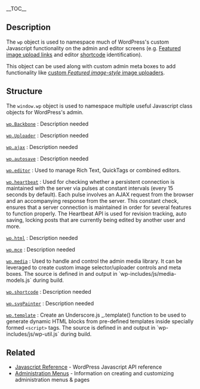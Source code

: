 {{Stub}}
__TOC__
==Description==
The <code>wp</code> object is used to namespace much of WordPress's custom Javascript functionality on the admin and editor screens (e.g. [[Post_Thumbnails|Featured image upload links]] and editor [[Shortcode API|shortcode]] identification).

This object can be used along with custom admin meta boxes to add functionality like [[Javascript Reference/wp.media#Example|custom ''Featured image-style'' image uploaders]].

==Structure==
The <code>window.wp</code> object is used to namespace multiple useful Javascript class objects for WordPress's admin.

;<code>[[Javascript_Reference/wp.Backbone|wp.Backbone]]</code> : Description needed

;<code>[[Javascript_Reference/wp.Uploader|wp.Uploader]]</code> : Description needed

;<code>[[Javascript_Reference/wp.ajax|wp.ajax]]</code> : Description needed

;<code>[[Javascript_Reference/wp.autosave|wp.autosave]]</code> : Description needed

;<code>[[Javascript_Reference/wp.editor|wp.editor]]</code> : Used to manage Rich Text, QuickTags or combined editors.

;<code>[[Javascript_Reference/wp.heartbeat|wp.heartbeat]]</code> : Used for checking whether a persistent connection is maintained with the server via pulses at constant intervals (every 15 seconds by default). Each pulse involves an AJAX request from the browser and an accompanying response from the server. This constant check, ensures that a server connection is maintained in order for several features to function properly. The Heartbeat API is used for revision tracking, auto saving, locking posts that are currently being edited by another user and more.

;<code>[[Javascript_Reference/wp.html|wp.html]]</code> : Description needed

;<code>[[Javascript_Reference/wp.mce|wp.mce]]</code> : Description needed

;<code>[[Javascript_Reference/wp.media|wp.media]]</code> : Used to handle and control the admin media library. It can be leveraged to create custom image selector/uploader controls and meta boxes. The source is defined in {{Trac|js/_enqueues/wp/media/models.js}} and output in `wp-includes/js/media-models.js` during build.

;<code>[[Javascript_Reference/wp.shortcode|wp.shortcode]]</code> : Description needed

;<code>[[Javascript_Reference/wp.svgPainter|wp.svgPainter]]</code> : Description needed

;<code>[[Javascript_Reference/wp.template|wp.template]]</code> : Create an Underscore.js _.template() function to be used to generate dynamic HTML blocks from pre-defined templates inside specially formed <code>&lt;script&gt;</code> tags. The source is defined in {{Trac|js/_enqueues/wp/util.js}} and output in `wp-includes/js/wp-util.js` during build.

==Related==
* [[Javascript Reference]] - WordPress Javascript API reference
* [[Administration Menus]] - Information on creating and customizing administration menus & pages